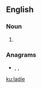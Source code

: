 ==English==

===Noun===
{{en-noun}}

# {{obsolete spelling of|lady|lang=en}}

===Anagrams===
* {{l|en|ailed}}, {{l|en|Delia}}, {{l|en|ideal}}

[[ku:ladie]]